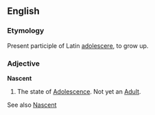 ==English==

===Etymology===

Present participle of Latin [[adolescere]], to grow up.

===Adjective===

'''Nascent''' 

# The state of [[Adolescence]]. Not yet an [[Adult]].


See also [[Nascent]]